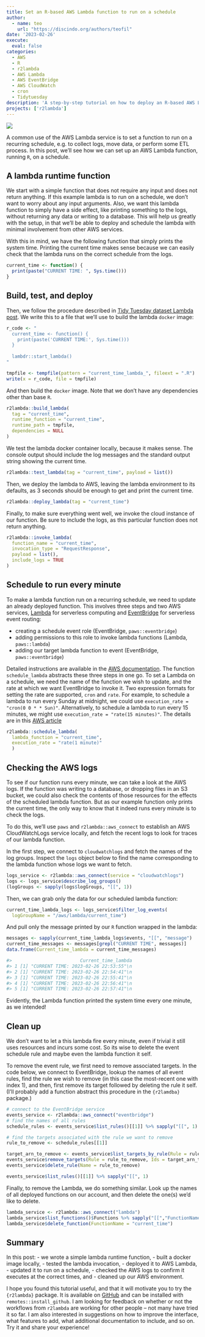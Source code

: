```yaml
---
title: Set an R-based AWS Lambda function to run on a schedule
author:
  - name: teo
    url: "https://discindo.org/authors/teofil"
date: '2023-02-26'
execute:
  eval: false
categories:
  - AWS
  - R
  - r2lambda
  - AWS Lambda
  - AWS EventBridge
  - AWS CloudWatch
  - cron
  - Tidytuesday
description: 'A step-by-step tutorial on how to deploy an R-based AWS Lambda function, how to set it to run on a recurring schedule, how to validate that the execution happens on schedule, and how to clean up. All from the R console.'
projects: ['r2lambda']
---
```


[![](https://ko-fi.com/img/githubbutton_sm.svg)](https://ko-fi.com/J3J8133RYV)

A common use of the AWS Lambda service is to set a function to run on a 
recurring schedule, e.g. to collect logs, move data, or perform some ETL process.
In this post, we'll see how we can set up an AWS Lambda function, running `R`, on 
a schedule.

## A lambda runtime function

We start with a simple function that does not require any input and does not return
anything. If this example lambda is to run on a schedule, we don't want to worry
about any input arguments. Also, we want this lambda function to simply have a 
side effect, like printing something to the logs, without returning any data or writing
to a database. This will help us greatly with the setup, in that we'll be able to deploy 
and schedule the lambda with minimal involvement from other AWS services.

With this in mind, we have the following function that simply prints the system time.
Printing the current time makes sense because we can easily check that the lambda runs
on the correct schedule from the logs.

```r
current_time <- function() {
  print(paste("CURRENT TIME: ", Sys.time()))
}
```

## Build, test, and deploy

Then, we follow the procedure described in [Tidy Tuesday dataset Lambda post](/post/an-r-aws-lambda-function-to-download-tidytuesday-datasets/).
We write this to a file that we'll use to build the lambda `docker` image:

```r
r_code <- "
  current_time <- function() {
    print(paste('CURRENT TIME:', Sys.time()))
  }
  
  lambdr::start_lambda()
"

tmpfile <- tempfile(pattern = "current_time_lambda_", fileext = ".R")
write(x = r_code, file = tmpfile)
```

And then build the `docker` image. Note that we don't have any dependencies other 
than base `R`.

```r
r2lambda::build_lambda(
  tag = "current_time",
  runtime_function = "current_time",
  runtime_path = tmpfile,
  dependencies = NULL
)
```

We test the lambda docker container locally, because it makes sense. The console 
output should include the log messages and the standard output string showing the
current time.

```r
r2lambda::test_lambda(tag = "current_time", payload = list())
```

Then, we deploy the lambda to AWS, leaving the lambda environment to its defaults, 
as 3 seconds should be enough to get and print the current time.

```r
r2lambda::deploy_lambda(tag = "current_time")
```

Finally, to make sure everything went well, we invoke the cloud instance of our 
function. Be sure to include the logs, as this particular function does not return 
anything. 

```r
r2lambda::invoke_lambda(
  function_name = "current_time",
  invocation_type = "RequestResponse",
  payload = list(),
  include_logs = TRUE
)
```

## Schedule to run every minute

To make a lambda function run on a recurring schedule, we need to update an already 
deployed function. This involves three steps and two AWS services, [Lambda](https://aws.amazon.com/lambda/) 
for serverless computing and [EventBridge](https://aws.amazon.com/eventbridge/) 
for serverless event routing:

- creating a schedule event role (EventBridge, `paws::eventbridge`)
- adding permissions to this role to invoke lambda functions (Lambda, `paws::lambda`)
- adding our target lambda function to event (EventBridge, `paws::eventbridge`)

Detailed instructions are available in the [AWS documentation](https://docs.aws.amazon.com/eventbridge/latest/userguide/eb-run-lambda-schedule.html).
The function `schedule_lambda` abstracts these three steps in one go. To set a Lambda 
on a schedule, we need the name of the function we wish to update, and the rate at which
we want EventBridge to invoke it. Two expression formats for setting the rate are supported, 
`cron` and `rate`. For example, to schedule a lambda to run every Sunday at midnight, 
we could use `execution_rate = "cron(0 0 * * Sun)"`. Alternatively, to schedule a lambda
to run every 15 minutes, we might use `execution_rate = "rate(15 minutes)"`. The details are
in this [AWS article](https://docs.aws.amazon.com/eventbridge/latest/userguide/eb-create-rule-schedule.html)

```r
r2lambda::schedule_lambda(
  lambda_function = "current_time", 
  execution_rate = "rate(1 minute)"
  )
```

## Checking the AWS logs

To see if our function runs every minute, we can take a look at the AWS logs. If the 
function was writing to a database, or dropping files in an S3 bucket, we could also check 
the contents of those resources for the effects of the scheduled lambda function. But as
our example function only prints the current time, the only way to know that it indeed runs
every minute is to check the logs.

To do this, we'll use `paws` and `r2lambda::aws_connect` to establish an AWS CloudWatchLogs
service locally, and fetch the recent logs to look for traces of our lambda function.

In the first step, we connect to `cloudwatchlogs` and fetch the names of the log groups.
Inspect the `logs` object below to find the name corresponding to the lambda function
whose logs we want to fetch.

```r
logs_service <- r2lambda::aws_connect(service = "cloudwatchlogs")
logs <- logs_service$describe_log_groups()
(logGroups <- sapply(logs$logGroups, "[[", 1))
```

Then, we can grab only the data for our scheduled lambda function:

```r
current_time_lambda_logs <- logs_service$filter_log_events(
  logGroupName = "/aws/lambda/current_time")
```

And pull only the message printed by our `R` function wrapped in the lambda:

```r
messages <- sapply(current_time_lambda_logs$events, "[[", "message")
current_time_messages <- messages[grepl("CURRENT TIME", messages)]
data.frame(Current_time_lambda = current_time_messages)

#>                         Current_time_lambda
#> 1 [1] "CURRENT TIME: 2023-02-26 22:53:55"\n
#> 2 [1] "CURRENT TIME: 2023-02-26 22:54:41"\n
#> 3 [1] "CURRENT TIME: 2023-02-26 22:55:41"\n
#> 4 [1] "CURRENT TIME: 2023-02-26 22:56:41"\n
#> 5 [1] "CURRENT TIME: 2023-02-26 22:57:41"\n

```

Evidently, the Lambda function printed the system time every one minute, as we 
intended!

## Clean up

We don't want to let a this lambda fire every minute, even if trivial it still 
uses resources and incurs some cost. So its wise to delete the event schedule 
rule and maybe even the lambda function it self.

To remove the event rule, we first need to remove associated targets. In the code
below, we connect to EventBridge, lookup the names of all event rules, find the
rule we wish to remove (in this case the most-recent one with index 1), and then,
first remove its target followed by deleting the rule it self. (I'll probably
add a function abstract this procedure in the `{r2lamdba}` package.)

```r
# connect to the EventBridge service
events_service <- r2lambda::aws_connect("eventbridge")
# find the names of all rules 
schedule_rules <- events_service$list_rules()[[1]] %>% sapply("[[", 1)

# find the targets associated with the rule we want to remove
rule_to_remove <- schedule_rules[[1]]

target_arn_to_remove <- events_service$list_targets_by_rule(Rule = rule_to_remove)$Targets[[1]]$Id
events_service$remove_targets(Rule = rule_to_remove, Ids = target_arn_to_remove)
events_service$delete_rule(Name = rule_to_remove)

events_service$list_rules()[[1]] %>% sapply("[[", 1)

```

Finally, to remove the Lambda, we do something similar. Look up the names of all
deployed functions on our account, and then delete the one(s) we'd like to delete.

```r
lambda_service <- r2lambda::aws_connect("lambda")
lambda_service$list_functions()$Functions %>% sapply("[[","FunctionName")
lambda_service$delete_function(FunctionName = "current_time")
```

## Summary

In this post: 
  - we wrote a simple lambda runtime function, 
  - built a docker image locally,
  - tested the lambda invocation, 
  - deployed it to AWS Lambda, 
  - updated it to run on a schedule,
  - checked the AWS logs to confirm it executes at the correct times, and 
  - cleaned up our AWS environment. 

I hope you found this tutorial useful, and that it will motivate you to try the `{r2lambda}` 
package. It is available on [GitHub](https://github.com/discindo/r2lambda) and can 
be installed with `remotes::install_github`. I am looking for feedback on whether or 
not the workflows from `r2lambda` are working for other people -- not many have 
tried it so far. I am also interested in suggestions on how to 
improve the interface, what features to add, what additional documentation to include, 
and so on. Try it and share your experience!


